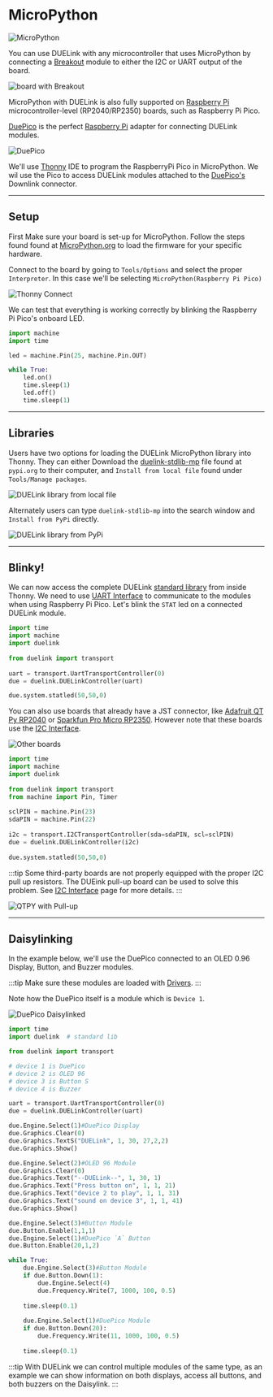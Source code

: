 # MicroPython


![MicroPython](pathname:///img/micropython.png)

You can use DUELink with any microcontroller that uses MicroPython by connecting a [Breakout](../catalog/adapter/breakout) module to either the I2C or UART output of the board.

![board with Breakout](pathname:///img/micropython-breakout.png)

MicroPython with DUELink is also fully supported on [Raspberry Pi](../hw/raspberry-pi) microcontroller-level (RP2040/RP2350) boards, such as Raspberry Pi Pico.

[DuePico](../catalog/adapter/duepico) is the perfect [Raspberry Pi](../hw/raspberry-pi) adapter for connecting DUELink modules. 

![DuePico](pathname:///img/duepico-rgbled.png)

We'll use [Thonny](https://thonny.org/) IDE to program the RaspberryPi Pico in MicroPython. We wil use the Pico to access DUELink modules attached to the [DuePico's](../catalog/adapter/duepico) Downlink connector.

---

## Setup

First Make sure your board is set-up for MicroPython. Follow the steps found found at [MicroPython.org](https://www.raspberrypi.com/documentation/microcontrollers/micropython.html) to load the firmware for your specific hardware.

Connect to the board by going to `Tools/Options` and select the proper `Interpreter`. In this case we'll be selecting `MicroPython(Raspberry Pi Pico)`

![Thonny Connect](pathname:///img/thonny-connect.png)

 We can test that everything is working correctly by blinking the Raspberry Pi Pico's onboard LED.

```python
import machine
import time

led = machine.Pin(25, machine.Pin.OUT)

while True:
    led.on()  
    time.sleep(1) 
    led.off() 
    time.sleep(1)  
```

---

## Libraries

Users have two options for loading the DUELink MicroPython library into Thonny. They can either Download the [duelink-stdlib-mp](https://pypi.org/project/duelink-stdlib-mp/#files) file found at `pypi.org` to their computer, and `Install from local file` found under `Tools/Manage packages`. 

![DUELink library from local file](pathname:///img/download-mp-library.png)

Alternately users can type `duelink-stdlib-mp` into the search window and `Install from PyPi` directly. 

![DUELink library from PyPi](pathname:///img/install-mp-library.png)

---

## Blinky!

We can now access the complete DUELink [standard library](../engine/stdlib) from inside Thonny. We need to use [UART Interface](../interface/uart) to communicate to the modules when using Raspberry Pi Pico. Let's blink the `STAT` led on a connected DUELink module. 

```py
import time
import machine
import duelink
 
from duelink import transport
 
uart = transport.UartTransportController(0)
due = duelink.DUELinkController(uart)

due.system.statled(50,50,0)
```

You can also use boards that already have a JST connector, like [Adafruit QT Py RP2040](https://www.adafruit.com/product/4900) or [Sparkfun Pro Micro RP2350](https://www.sparkfun.com/sparkfun-pro-micro-rp2350.html). However note that these boards use the [I2C Interface](../interface/i2c).

![Other boards](pathname:///img/rp2040-rp2350.png)

```python
import time
import machine
import duelink
 
from duelink import transport
from machine import Pin, Timer
 
sclPIN = machine.Pin(23)
sdaPIN = machine.Pin(22)
 
i2c = transport.I2CTransportController(sda=sdaPIN, scl=sclPIN)
due = duelink.DUELinkController(i2c)
 
due.system.statled(50,50,0)
```

:::tip
Some third-party boards are not properly equipped with the proper I2C pull up resistors. The DUEink pull-up board can be used to solve this problem. See [I2C Interface](../interface/i2c) page for more details. 
:::

![QTPY with Pull-up](pathname:///img/qtpy-pullup-button.png)

---

## Daisylinking

In the example below, we'll use the DuePico connected to an OLED 0.96 Display, Button, and Buzzer modules. 

:::tip
Make sure these modules are loaded with [Drivers](../engine/drivers).
:::

Note how the DuePico itself is a module which is `Device 1`.

![DuePico Daisylinked](pathname:///img/duepico-daisylinked.png)


```python
import time
import duelink  # standard lib

from duelink import transport

# device 1 is DuePico
# device 2 is OLED 96
# device 3 is Button S
# device 4 is Buzzer

uart = transport.UartTransportController(0)
due = duelink.DUELinkController(uart)

due.Engine.Select(1)#DuePico Display
due.Graphics.Clear(0)
due.Graphics.TextS("DUELink", 1, 30, 27,2,2)
due.Graphics.Show()

due.Engine.Select(2)#OLED 96 Module
due.Graphics.Clear(0)
due.Graphics.Text("--DUELink--", 1, 30, 1)
due.Graphics.Text("Press button on", 1, 1, 21)
due.Graphics.Text("device 2 to play", 1, 1, 31)
due.Graphics.Text("sound on device 3", 1, 1, 41)
due.Graphics.Show()

due.Engine.Select(3)#Button Module
due.Button.Enable(1,1,1)
due.Engine.Select(1)#DuePico `A` Button
due.Button.Enable(20,1,2)

while True:
    due.Engine.Select(3)#Button Module    
    if due.Button.Down(1):
        due.Engine.Select(4)
        due.Frequency.Write(7, 1000, 100, 0.5)
 
    time.sleep(0.1)
    
    due.Engine.Select(1)#DuePico Module 
    if due.Button.Down(20):
        due.Frequency.Write(11, 1000, 100, 0.5)
 
    time.sleep(0.1)
```

:::tip
With DUELink we can control multiple modules of the same type, as an example we can show information on both displays, access all buttons, and both buzzers on the Daisylink.
:::
